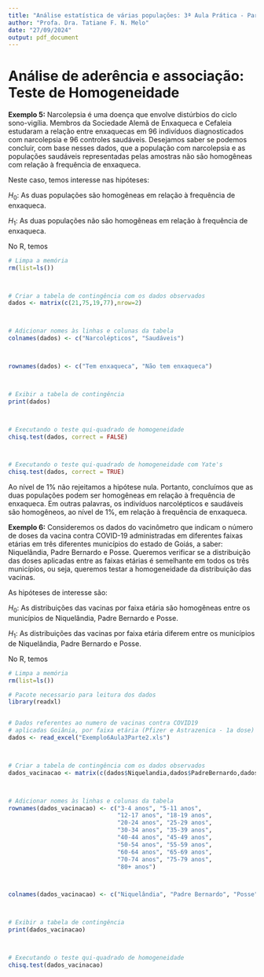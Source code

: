 ---
title: "Análise estatística de várias populações: 3ª Aula Prática - Parte 2"
author: "Profa. Dra. Tatiane F. N. Melo"
date: "27/09/2024"
output: pdf_document
---


# Análise de aderência e associação: Teste de Homogeneidade

**Exemplo 5:** Narcolepsia é uma doença que envolve distúrbios do ciclo sono-vigília. Membros da Sociedade Alemã de Enxaqueca e Cefaleia estudaram a relação entre enxaquecas em 96 indivíduos diagnosticados com narcolepsia e 96 controles saudáveis. Desejamos saber se podemos concluir, com base nesses dados, que a população com narcolepsia e as populações saudáveis representadas pelas amostras não são homogêneas com relação à frequência de enxaqueca.

\vspace{0.5cm}
Neste caso, temos interesse nas hipóteses:

$H_0:$ As duas populações são homogêneas em relação à frequência de enxaqueca.

\vspace{0.2cm}
$H_1:$ As duas populações não são homogêneas em relação à frequência de enxaqueca.

\vspace{0.5cm}
No R, temos

\vspace{0.2cm}
```{r}

# Limpa a memória
rm(list=ls())



# Criar a tabela de contingência com os dados observados
dados <- matrix(c(21,75,19,77),nrow=2)



# Adicionar nomes às linhas e colunas da tabela
colnames(dados) <- c("Narcolépticos", "Saudáveis")



rownames(dados) <- c("Tem enxaqueca", "Não tem enxaqueca")



# Exibir a tabela de contingência
print(dados)



# Executando o teste qui-quadrado de homogeneidade
chisq.test(dados, correct = FALSE)



# Executando o teste qui-quadrado de homogeneidade com Yate's
chisq.test(dados, correct = TRUE)

```

\vspace{0.5cm}
Ao nível de 1\% não rejeitamos a hipótese nula. Portanto, concluímos que as duas populações podem ser homogêneas em relação à frequência de enxaqueca. Em outras palavras, os indivíduos narcolépticos e saudáveis são homogêneos, ao nível de 1\%, em relação à frequência de enxaqueca.


\newpage
**Exemplo 6:** Consideremos os dados do vacinômetro que indicam o número de doses da vacina contra COVID-19 administradas em diferentes faixas etárias em três diferentes municípios do estado de Goiás, a saber: Niquelândia, Padre Bernardo e Posse. Queremos verificar se a distribuição das doses aplicadas entre as faixas etárias é semelhante em todos os três municípios, ou seja, queremos testar a homogeneidade da distribuição das vacinas.

\vspace{0.5cm}
As hipóteses de interesse são:

$H_0$: As distribuições das vacinas por faixa etária são homogêneas entre os municípios de Niquelândia, Padre Bernardo e Posse.
      
\vspace{0.2cm}
$H_1$: As distribuições das vacinas por faixa etária diferem entre os municípios de Niquelândia, Padre Bernardo e Posse.

\vspace{0.5cm}
No R, temos

\vspace{0.2cm}
```{r}

# Limpa a memória
rm(list=ls())

# Pacote necessario para leitura dos dados
library(readxl)


# Dados referentes ao numero de vacinas contra COVID19
# aplicadas Goiânia, por faixa etária (Pfizer e Astrazenica - 1a dose)
dados <- read_excel("Exemplo6Aula3Parte2.xls")



# Criar a tabela de contingência com os dados observados
dados_vacinacao <- matrix(c(dados$Niquelandia,dados$PadreBernardo,dados$Posse), nrow=17)



# Adicionar nomes às linhas e colunas da tabela
rownames(dados_vacinacao) <- c("3-4 anos", "5-11 anos", 
                               "12-17 anos", "18-19 anos", 
                               "20-24 anos", "25-29 anos", 
                               "30-34 anos", "35-39 anos",
                               "40-44 anos", "45-49 anos",
                               "50-54 anos", "55-59 anos",
                               "60-64 anos", "65-69 anos",
                               "70-74 anos", "75-79 anos",
                               "80+ anos")



colnames(dados_vacinacao) <- c("Niquelândia", "Padre Bernardo", "Posse")



# Exibir a tabela de contingência
print(dados_vacinacao)



# Executando o teste qui-quadrado de homogeneidade
chisq.test(dados_vacinacao)


```

\vspace{0.5cm}
\begin{itemize}
\item{Como o valor-$p$ é menor que $\alpha = 1\%$, então rejeitamos a hipótese nula. Ou seja, ao nível de 1\%, as distribuições das vacinas por faixa etária diferem entre os municípios de Niquelândia, Padre Bernardo e Posse.}
\vspace{0.3cm}
\item{Portanto, não podemos afirmar que as vacinas foram distribuídas de maneira homogênea entre os três municípios. Essa diferença poderia motivar ações por parte das autoridades de saúde para investigar a causa da discrepância e, se necessário, implementar medidas corretivas para garantir uma distribuição mais equitativa.}
\vspace{0.3cm}
\end{itemize}
